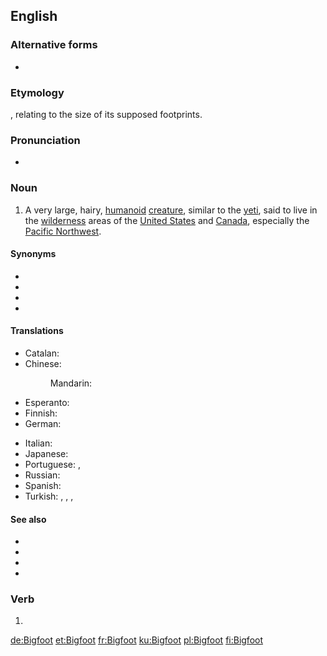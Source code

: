 {{also|bigfoot}}
==English==
{{wikipedia}}

===Alternative forms===
* {{l|en|Big Foot}}

===Etymology===
{{compound|big|foot|lang=en}}, relating to the size of its supposed footprints.

===Pronunciation===
* {{IPA|/ˈbɪɡˌfʊt/|lang=en}}

===Noun===
{{en-noun|Bigfoot|Bigfeet|Bigfoots}}

# {{lb|en|US|Canada|cryptozoology|folklore}} A very large, hairy, [[humanoid]] [[creature]], similar to the [[yeti]], said to live in the [[wilderness]] areas of the [[United States]] and [[Canada]], especially the [[Pacific Northwest]].

====Synonyms====
* {{l|en|sasquatch|Sasquatch}}
* {{l|en|North American wood ape|North American Wood Ape}}
* {{l|en|Skunk Ape}}
* {{l|en|Swamp Ape}}

====Translations====
{{trans-top|unidentified yeti-like animal}}
* Catalan: {{t|ca|Peus grans|m}}
* Chinese:
*: Mandarin: {{t|cmn|大脚野人|tr=dàjiǎo yěrén|sc=Hani}}
* Esperanto: {{t|eo|saskvaĉo}}
* Finnish: {{t|fi|Isojalka}}
* German: {{t+|de|Bigfoot|m}}
{{trans-mid}}
* Italian: {{t|it|Bigfoot}}
* Japanese: {{t|ja|ビッグフット|tr=biggufutto}}
* Portuguese: {{t|pt|Pé-Grande|m}} {{qualifier|as an individual creature}}, {{t|pt|pé-grande|m}} {{qualifier|as a species}}
* Russian: {{t+|ru|бигфу́т|m}}
* Spanish: {{t|es|Pie Grande|m}}
* Turkish: {{t|tr|Kocaayak}} {{qualifier|calque}}, {{t+|tr|yeti}}, {{t+|tr|karakoncolos}}, {{t|tr|germakoçi}} {{qualifier|literally 'mountainman' in laz language}}
{{trans-bottom}}

====See also====
* {{l|en|abominable snowman}}
* {{l|en|Menk}}
* {{l|en|Yeti}}
* {{l|en|yowie}}

===Verb===
{{en-verb}}

# {{alternative spelling of|bigfoot|lang=en}}

[[de:Bigfoot]]
[[et:Bigfoot]]
[[fr:Bigfoot]]
[[ku:Bigfoot]]
[[pl:Bigfoot]]
[[fi:Bigfoot]]